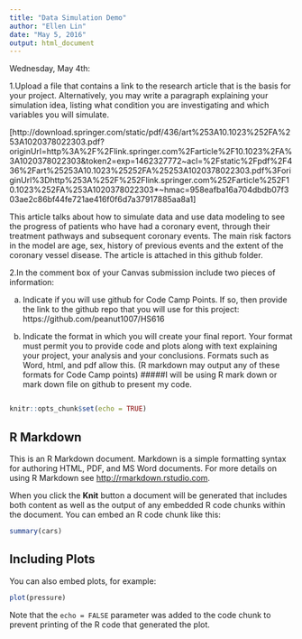 ```yaml
---
title: "Data Simulation Demo"
author: "Ellen Lin"
date: "May 5, 2016"
output: html_document
---
```

Wednesday, May 4th:

1.Upload a file that contains a link to the research article that is the basis for your project. Alternatively, you may write a paragraph explaining your simulation idea, listing what condition you are investigating and which variables you will simulate.

[http://download.springer.com/static/pdf/436/art%253A10.1023%252FA%253A1020378022303.pdf?originUrl=http%3A%2F%2Flink.springer.com%2Farticle%2F10.1023%2FA%3A1020378022303&token2=exp=1462327772~acl=%2Fstatic%2Fpdf%2F436%2Fart%25253A10.1023%25252FA%25253A1020378022303.pdf%3ForiginUrl%3Dhttp%253A%252F%252Flink.springer.com%252Farticle%252F10.1023%252FA%253A1020378022303*~hmac=958eafba16a704dbdb07f303ae2c86bf44fe721ae416f0f6d7a37917885aa8a1]

This article talks about how to simulate data and use data modeling to see the progress of patients who have had a coronary event, through their treatment pathways and subsequent coronary events. The main risk factors in the model are age, sex, history of previous events and the extent of the coronary vessel disease. The article is attached in this github folder. 


2.In the comment box of your Canvas submission include two pieces of information:

a)	Indicate if you will use github for Code Camp Points. If so, then provide the link to the github repo that you will use for this project:
https://github.com/peanut1007/HS616

b)	Indicate the format in which you will create your final report. Your format must permit you to provide code and plots along with text explaining your project, your analysis and your conclusions. Formats such as Word, html, and pdf allow this. (R markdown may output any of these formats for Code Camp points)
#####I will be using R mark down or mark down file on github to present my code. 




```r

```

```r
knitr::opts_chunk$set(echo = TRUE)
```

## R Markdown

This is an R Markdown document. Markdown is a simple formatting syntax for authoring HTML, PDF, and MS Word documents. For more details on using R Markdown see <http://rmarkdown.rstudio.com>.

When you click the **Knit** button a document will be generated that includes both content as well as the output of any embedded R code chunks within the document. You can embed an R code chunk like this:

```r
summary(cars)
```

## Including Plots

You can also embed plots, for example:

```r
plot(pressure)
```

Note that the `echo = FALSE` parameter was added to the code chunk to prevent printing of the R code that generated the plot.
